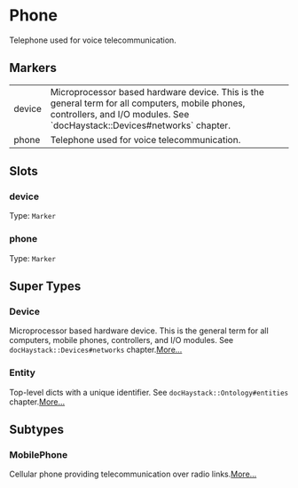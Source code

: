 # Phone
Telephone used for voice telecommunication.
## Markers
<table>
<tbody>
<tr>
<td className='p-2 align-top'><span className='bg-sky-200 rounded-md px-3 py-1 text-sky-700 block font-semibold text-center text-sm'>device </span></td>
<td className='p-2 align-top'>Microprocessor based hardware device.  This is the general term for all computers, mobile phones, controllers, and I/O modules. See `docHaystack::Devices#networks` chapter.</td>
</tr>
<tr>
<td className='p-2 align-top'><span className='bg-sky-200 rounded-md px-3 py-1 text-sky-700 block font-semibold text-center text-sm'>phone </span></td>
<td className='p-2 align-top'>Telephone used for voice telecommunication.</td>
</tr>
</tbody>
</table>

## Slots

### device
Type: `Marker`

### phone
Type: `Marker`



## Super Types
### Device
Microprocessor based hardware device.  This is the general term for
all computers, mobile phones, controllers, and I/O modules.
See `docHaystack::Devices#networks` chapter.[More...](./Device)

### Entity
Top-level dicts with a unique identifier.
See `docHaystack::Ontology#entities` chapter.[More...](./Entity)


## Subtypes
### MobilePhone
Cellular phone providing telecommunication over radio links.[More...](./MobilePhone)
